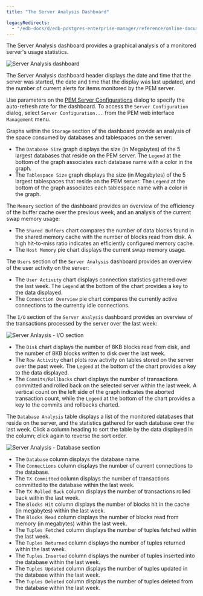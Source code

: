 ```yaml
---
title: "The Server Analysis Dashboard"

legacyRedirects:
  - "/edb-docs/d/edb-postgres-enterprise-manager/reference/online-documentation/8.0/server_analysis_dashboard.html"
---
```


<div id="server_analysis_dashboard" class="registered_link"></div>

The Server Analysis dashboard provides a graphical analysis of a monitored server's usage statistics.

![Server Analysis dashboard](../../images/server_analysis.png)

The Server Analysis dashboard header displays the date and time that the server was started, the date and time that the display was last updated, and the number of current alerts for items monitored by the PEM server.

Use parameters on the [PEM Server Configurations](../02_pem_server_config/#pem_server_config) dialog to specify the auto-refresh rate for the dashboard. To access the `Server Configuration` dialog, select `Server Configuration...` from the PEM web interface `Management` menu.

Graphs within the `Storage` section of the dashboard provide an analysis of the space consumed by databases and tablespaces on the server:

-   The `Database Size` graph displays the size (in Megabytes) of the 5 largest databases that reside on the PEM server. The `Legend` at the bottom of the graph associates each database name with a color in the graph.
-   The `Tablespace Size` graph displays the size (in Megabytes) of the 5 largest tablespaces that reside on the PEM server. The `Legend` at the bottom of the graph associates each tablespace name with a color in the graph.

The `Memory` section of the dashboard provides an overview of the efficiency of the buffer cache over the previous week, and an analysis of the current swap memory usage:

-   The `Shared Buffers` chart compares the number of data blocks found in the shared memory cache with the number of blocks read from disk. A high hit-to-miss ratio indicates an efficiently configured memory cache.
-   The `Host Memory` pie chart displays the current swap memory usage.

The `Users` section of the `Server Analysis` dashboard provides an overview of the user activity on the server:

-   The `User Activity` chart displays connection statistics gathered over the last week. The `Legend` at the bottom of the chart provides a key to the data displayed.
-   The `Connection Overview` pie chart compares the currently active connections to the currently idle connections.

The `I/O` section of the `Server Analysis` dashboard provides an overview of the transactions processed by the server over the last week:

![Server Anlaysis - I/O section](../../images/io_analysis.png)

-   The `Disk` chart displays the number of 8KB blocks read from disk, and the number of 8KB blocks written to disk over the last week.
-   The `Row Activity` chart plots row activity on tables stored on the server over the past week. The `Legend` at the bottom of the chart provides a key to the data displayed.
-   The `Commits/Rollbacks` chart displays the number of transactions committed and rolled back on the selected server within the last week. A vertical count on the left side of the graph indicates the aborted transaction count, while the `Legend` at the bottom of the chart provides a key to the commits and rollbacks charted.

The `Database Analysis` table displays a list of the monitored databases that reside on the server, and the statistics gathered for each database over the last week. Click a column heading to sort the table by the data displayed in the column; click again to reverse the sort order.

![Server Analysis - Database section](../../images/database_analysis_table.png)

-   The `Database` column displays the database name.
-   The `Connections` column displays the number of current connections to the database.
-   The `TX Committed` column displays the number of transactions committed to the database within the last week.
-   The `TX Rolled Back` column displays the number of transactions rolled back within the last week.
-   The `Blocks Hit` column displays the number of blocks hit in the cache (in megabytes) within the last week.
-   The `Blocks Read` column displays the number of blocks read from memory (in megabytes) within the last week.
-   The `Tuples Fetched` column displays the number of tuples fetched within the last week.
-   The `Tuples Returned` column displays the number of tuples returned within the last week.
-   The `Tuples Inserted` column displays the number of tuples inserted into the database within the last week.
-   The `Tuples Updated` column displays the number of tuples updated in the database within the last week.
-   The `Tuples Deleted` column displays the number of tuples deleted from the database within the last week.
